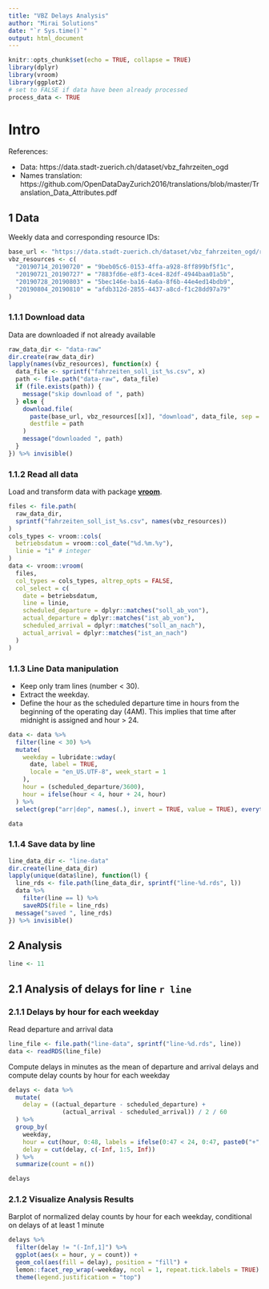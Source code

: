 ```yaml
---
title: "VBZ Delays Analysis"
author: "Mirai Solutions"
date: "`r Sys.time()`"
output: html_document
---
```


```r
knitr::opts_chunk$set(echo = TRUE, collapse = TRUE)
library(dplyr)
library(vroom)
library(ggplot2)
# set to FALSE if data have been already processed
process_data <- TRUE
```

# Intro

References:

* Data: https://data.stadt-zuerich.ch/dataset/vbz_fahrzeiten_ogd
* Names translation: https://github.com/OpenDataDayZurich2016/translations/blob/master/Translation_Data_Attributes.pdf


## 1 Data

Weekly data and corresponding resource IDs:

```r
base_url <- "https://data.stadt-zuerich.ch/dataset/vbz_fahrzeiten_ogd/resource"
vbz_resources <- c(
  "20190714_20190720" = "9beb05c6-0153-4ffa-a928-8ff899bf5f1c",
  "20190721_20190727" = "7883fd6e-e8f3-4ce4-82df-4944baa01a5b",
  "20190728_20190803" = "5bec146e-ba16-4a6a-8f6b-44e4ed14bdb9",
  "20190804_20190810" = "afdb312d-2855-4437-a8cd-f1c28dd97a79"
)
```


### 1.1.1 Download data

Data are downloaded if not already available

```r
raw_data_dir <- "data-raw"
dir.create(raw_data_dir)
lapply(names(vbz_resources), function(x) {
  data_file <- sprintf("fahrzeiten_soll_ist_%s.csv", x)
  path <- file.path("data-raw", data_file)
  if (file.exists(path)) {
    message("skip download of ", path)
  } else {
    download.file(
      paste(base_url, vbz_resources[[x]], "download", data_file, sep = "/"),
      destfile = path
    )
    message("downloaded ", path)
  }
}) %>% invisible()
```


### 1.1.2 Read all data

Load and transform data with package [**vroom**](https://vroom.r-lib.org/).

```r
files <- file.path(
  raw_data_dir, 
  sprintf("fahrzeiten_soll_ist_%s.csv", names(vbz_resources))            
)
cols_types <- vroom::cols(
  betriebsdatum = vroom::col_date("%d.%m.%y"),
  linie = "i" # integer
)
data <- vroom::vroom(
  files,
  col_types = cols_types, altrep_opts = FALSE,
  col_select = c(
    date = betriebsdatum,
    line = linie,
    scheduled_departure = dplyr::matches("soll_ab_von"),
    actual_departure = dplyr::matches("ist_ab_von"),
    scheduled_arrival = dplyr::matches("soll_an_nach"),
    actual_arrival = dplyr::matches("ist_an_nach")
  )
)
```


### 1.1.3 Line Data manipulation

* Keep only tram lines (number < 30).
* Extract the weekday.
* Define the hour as the scheduled departure time in hours from the beginning of the operating day (4AM). This implies that time after midnight is assigned and hour > 24.

```r
data <- data %>%
  filter(line < 30) %>%
  mutate(
    weekday = lubridate::wday(
      date, label = TRUE, 
      locale = "en_US.UTF-8", week_start = 1
    ),
    hour = (scheduled_departure/3600),
    hour = ifelse(hour < 4, hour + 24, hour)
  ) %>% 
  select(grep("arr|dep", names(.), invert = TRUE, value = TRUE), everything())

data
```


### 1.1.4 Save data by line

```r
line_data_dir <- "line-data"
dir.create(line_data_dir)
lapply(unique(data$line), function(l) {
  line_rds <- file.path(line_data_dir, sprintf("line-%d.rds", l))
  data %>%
    filter(line == l) %>%
    saveRDS(file = line_rds)
  message("saved ", line_rds)
}) %>% invisible()
```


## 2 Analysis

```r
line <- 11
```


## 2.1 Analysis of delays for line `r line`


### 2.1.1 Delays by hour for each weekday

Read departure and arrival data

```r
line_file <- file.path("line-data", sprintf("line-%d.rds", line))
data <- readRDS(line_file)
```

Compute delays in minutes as the mean of departure and arrival delays and compute delay counts by hour for each weekday

```r
delays <- data %>%
  mutate(
    delay = ((actual_departure - scheduled_departure) +
               (actual_arrival - scheduled_arrival)) / 2 / 60
  ) %>% 
  group_by(
    weekday,
    hour = cut(hour, 0:48, labels = ifelse(0:47 < 24, 0:47, paste0("+", floor(0:47) - 24))),
    delay = cut(delay, c(-Inf, 1:5, Inf))
  ) %>% 
  summarize(count = n())

delays
```

### 2.1.2 Visualize Analysis Results

Barplot of normalized delay counts by hour for each weekday, conditional on delays of at least 1 minute

```r
delays %>% 
  filter(delay != "(-Inf,1]") %>%
  ggplot(aes(x = hour, y = count)) +
  geom_col(aes(fill = delay), position = "fill") +
  lemon::facet_rep_wrap(~weekday, ncol = 1, repeat.tick.labels = TRUE) +
  theme(legend.justification = "top")
```
